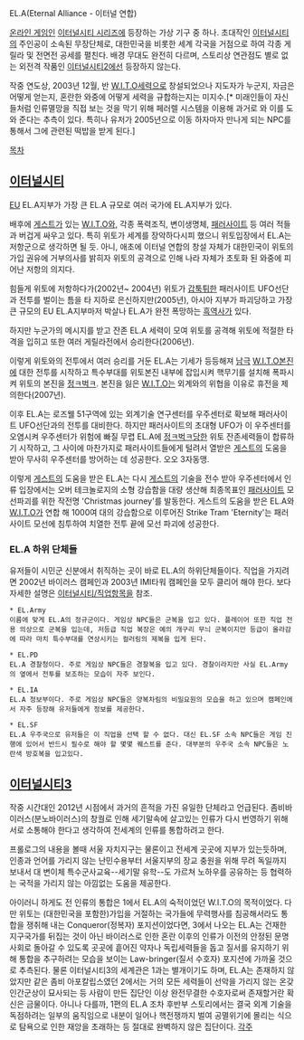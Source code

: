 EL.A(Eternal Alliance - 이터널 연합)

[[온라인 게임]]인 [[이터널시티 시리즈]]에 등장하는 가상 기구 중 하나. 초대작인 [[이터널시티]]의 주인공이 소속된 무장단체로, 대한민국을 비롯한 세계 각국을 거점으로 하여 각종 게릴라 및 전면전 공세를 펼친다. 배경 무대도 완전히 다르며, 스토리상 연관점도 별로 없는 외전격 작품인 [[이터널시티2]]에선 등장하지 않는다.

작중 연도상, 2003년 12월, 반 [[W.I.T.O]]세력으로 창설되었으나 지도자가 누군지, 자금은 어떻게 얻는지, 혼란한 와중에 어떻게 세력을 규합하는지는 미지수.[* 미래인들이 자신들처럼 인류멸망을 직접 보는 것을 막기 위해 페러렐 시스템을 이용해 과거로 와 이를 도와 준다는 추측이 있다. 특히나 유저가 2005년으로 이동 하자마자 만나게 되는 NPC를 통해서 그에 관련된 떡밥을 받게 된다.] 

[[목차]]

== [[이터널시티]] ==

[[EU]] EL.A지부가 가장 큰 EL.A 규모로 여러 국가에 EL.A지부가 있다.

배후에 [[게스트]]가 있는 [[W.I.T.O]]와, 각종 폭력조직, 변이생명체, [[패러사이트]] 등 여러 적들과 버겁게 싸우고 있다. 특히 위토가 세계를 장악하다시피 했으니 위토입장에서 EL.A는 저항군으로 생각하면 될 듯. 아니, 애초에 이터널 연합의 창설 자체가 대한민국이 위토의 가입 권유에 거부의사를 밝히자 위토의 공격으로 인해 나라 자체가 초토화 된 와중에 피어난 저항의 의지다.

힘들게 위토에 저항하다가(2002년~ 2004년) 위토가 [[갑툭튀]]한 패러사이트 UFO선단과 전투를 벌이는 틈을 타 지하로 은신하지만(2005년), 아시아 지부가 파괴당하고 가장 큰 규모의 EU EL.A지부마저 박살나 EL.A가 완전 폭망하는 [[흑역사]]가 있다.

하지만 누군가의 메시지를 받고 잔존 EL.A 세력이 모여 위토를 공격해 위토에 적절한 타격을 입히고 또한 여러 게릴라전에서 승리한다(2006년).

이렇게 위토와의 전투에서 여러 승리를 거둔 EL.A는 기세가 등등해져 [[남극]] [[W.I.T.O]]본진에 대한 전투를 시작하고 특수부대를 위토본진 내부에 잡입시켜 핵무기를 설치해 폭파시켜 위토의 본진을 [[정ㅋ벅ㅋ]]. 본진을 잃은 [[W.I.T.O]]는 외계와의 위협을 이유로 휴전을 제의한다(2007년).

이후 EL.A는 로즈웰 51구역에 있는 외계기술 연구센터를 우주센터로 확보해 패러사이트 UFO선단과의 전투를 대비한다.
하지만 패러사이트의 초대형 UFO가 이 우주센터를 오염시켜 우주센터가 위험에 빠질 무렵 EL.A에 [[정ㅋ벅ㅋ]]당한 위토 잔존세력들이 합류하기 시작하고, 그 사이에 마찬가지로 패러사이트들에게 털려서 열받은 [[게스트]]의 도움을 받아 무사히 우주센터를 방어하는 데 성공한다. 오오 3자동맹.

이렇게 [[게스트]]의 도움을 받은 EL.A는 다시 [[게스트]]의 기술을 전수 받아 우주센터에서 인류 입장에서는 오버 테크놀로지의 소형 강습함을 대량 생산해 최종목표인 [[패러사이트]] 모선파괴를 위한 작전명 'Christmas journey'를 발동한다.
게스트의 도움을 받은 EL.A와 [[W.I.T.O]]가 연합 해 1000여 대의 강습함으로 이루어진 Strike Tram 'Eternity'는 패러사이트 모선에 침투하여 치열한 전투 끝에 모선 파괴에 성공한다.


=== EL.A 하위 단체들 ===

유저들이 시민군 신분에서 취직하는 곳이 바로 EL.A의 하위단체들이다. 직업을 가지려면 2002년 바이러스 캠페인과 2003년 IMI타워 캠페인을 모두 클리어 해야 한다. 보다 자세한 설명은 [[이터널시티/직업]]항목을 참조.


 * EL.Army
 이름에 맞게 EL.A의 정규군이다. 게임상 NPC들은 군복을 입고 있다. 플레이어 또한 직업 전용 의상으로 군복을 입는데, 저등급 직업 복장은 예의 개구리 무늬 군복이지만 등급이 올라감에 따라 마치 특수부대를 연상시키는 컬러링의 제복을 입게 된다.

 * EL.PD
 EL.A 경찰청이다. 주로 게임상 NPC들은 경찰복을 입고 있다. 경찰이라지만 사실 EL.Army의 옆에서 전투를 보조하는 모습이 자주 보인다.


 * EL.IA
 EL.A 정보부이다. 주로 게임상 NPC들은 양복차림의 비밀요원의 모습을 하고 있으며 캠페인에서 자주 등장해 유저들에게 정보를 제공한다.

 * EL.SF
 EL.A 우주국으로 유저들은 이 직업을 선택 할 수 없다. 대신 EL.SF 소속 NPC들은 게임 진행에 있어서 반드시 필수로 해야 할 몇몇 퀘스트를 준다. 대부분의 우주국 소속 NPC들은 노란색 방호복을 입고있다.

== [[이터널시티3]] ==
작중 시간대인 2012년 시점에서 과거의 흔적을 가진 유일한 단체라고 언급된다. 좀비바이러스(분노바이러스)의 창궐로 인해 세기말속에 살고있는 인류가 다시 번영하기 위해 서로 소통해야 한다고 생각하여 전세계의 인류를 통합하려고 한다. 

프롤로그의 내용을 볼때 서울 자치지구는 물론이고 전세계 곳곳에 지부가 있는듯하며, 인종과 언어를 가리지 않는 난민수용부터 서울지부의 장교 충원을 위해 무려 독일까지 보내서 대 변이체 특수군사교육--세기말 유학--도 가르쳐 노하우를 공유하는 등 협력하는 국적을 가리지 않는 아낌없는 도움을 제공한다.

아이러니 하게도 전 인류의 통합은 1에서 EL.A의 숙적이었던 W.I.T.O의 목적이었다. 다만 위토는 (대한민국을 포함한)가입을 거절하는 국가들에 무력행사를 침공해서라도 통합을 쟁취해 내는 Conqueror(정복자) 포지션이었다면, 3에서 나오는 EL.A는 건재한 지구국가를 뒤집는 것이 아닌 바이러스로 인한 혼란 이후의 인류가 이전의 안정된 문명사회로 돌아갈 수 있도록 곳곳에 흩어진 약자나 독립세력들을 돕고 질서를 유지하기 위해 통합을 추구하려는 모습을 보이는 Law-bringer(질서 수호자) 포지션에 가까울 것으로 추측된다. 물론 이터널시티3의 세계관은 1과는 별개이기도 하며, EL.A는 존재하지 않았지만 같은 좀비 아포칼립스였던 2에서는 거의 모든 세력들이 선악을 가리지 않는 온갖 인간군상이 묘사되는 등 사람이 만든 집단인 이상 완전무결한 수호자로써 존재할거란 확신은 금물이다. 아니나 다를까, 1편의 EL.A 조차 후반부 스토리에서는 결국 외계 기술을 독점하려는 일부의 움직임으로 내분이 일어나 핵전쟁까지 벌여 공멸위기에 몰리는 식으로 탐욕으로 인한 재앙을 초래하는 등 절대로 완벽하지 않은 집단이다.
[[각주]]
